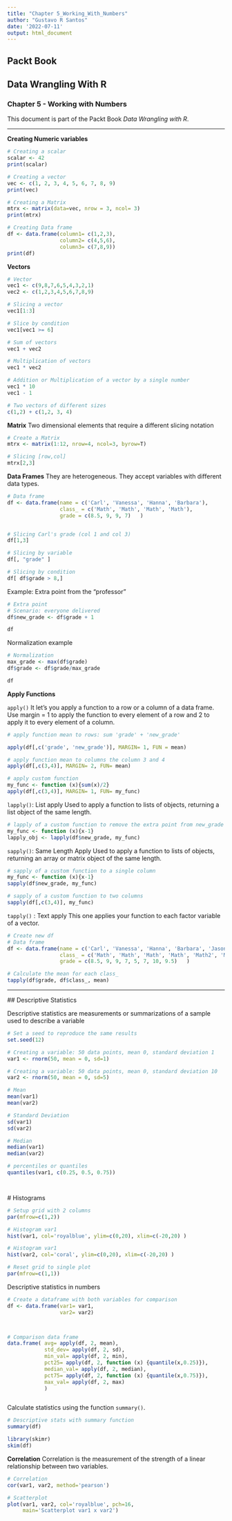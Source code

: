 ---
title: "Chapter 5_Working_With_Numbers"
author: "Gustavo R Santos"
date: '2022-07-11'
output: html_document
---

## Packt Book
## Data Wrangling With R
### Chapter 5 - Working with Numbers

This document is part of the Packt Book *Data Wrangling with R*.

---

**Creating Numeric variables**
```{r}

# Creating a scalar
scalar <- 42
print(scalar)

# Creating a vector
vec <- c(1, 2, 3, 4, 5, 6, 7, 8, 9)
print(vec)

# Creating a Matrix
mtrx <- matrix(data=vec, nrow = 3, ncol= 3)
print(mtrx)

# Creating Data frame
df <- data.frame(column1= c(1,2,3),
                 column2= c(4,5,6),
                 column3= c(7,8,9))
print(df)

```


**Vectors**
```{r}

# Vector
vec1 <- c(9,8,7,6,5,4,3,2,1)
vec2 <- c(1,2,3,4,5,6,7,8,9)

# Slicing a vector
vec1[1:3]

# Slice by condition
vec1[vec1 >= 6]

# Sum of vectors
vec1 + vec2

# Multiplication of vectors
vec1 * vec2

# Addition or Multiplication of a vector by a single number
vec1 * 10
vec1 - 1

# Two vectors of different sizes
c(1,2) + c(1,2, 3, 4)

```

**Matrix**
Two dimensional elements that require a different slicing notation

```{r}

# Create a Matrix
mtrx <- matrix(1:12, nrow=4, ncol=3, byrow=T)

# Slicing [row,col]
mtrx[2,3]


```
**Data Frames**
They are heterogeneous. They accept variables with different data types.
```{r}

# Data frame
df <- data.frame(name = c('Carl', 'Vanessa', 'Hanna', 'Barbara'),
                 class_ = c('Math', 'Math', 'Math', 'Math'),
                 grade = c(8.5, 9, 9, 7)   )


# Slicing Carl's grade (col 1 and col 3)
df[1,3]

# Slicing by variable
df[, "grade" ]

# Slicing by condition
df[ df$grade > 8,]

```

Example: Extra point from the "professor"
```{r}

# Extra point
# Scenario: everyone delivered
df$new_grade <- df$grade + 1

df
```
Normalization example

```{r}

# Normalization
max_grade <- max(df$grade)
df$grade <- df$grade/max_grade

df
```

**Apply Functions**

`apply()`
 It let’s you apply a function to a row or a column of a data frame. 
 Use margin = 1 to apply the function to every element of a row and 2 to apply it to every element of a column.
 
```{r}

# apply function mean to rows: sum 'grade' + 'new_grade'

apply(df[,c('grade', 'new_grade')], MARGIN= 1, FUN = mean)

# apply function mean to columns the column 3 and 4
apply(df[,c(3,4)], MARGIN= 2, FUN= mean)

# apply custom function
my_func <- function (x){sum(x)/2}
apply(df[,c(3,4)], MARGIN= 1, FUN= my_func)

```
 
 `lapply()`: List apply
Used to apply a function to lists of objects, returning a list object of the same length.

```{r}

# lapply of a custom function to remove the extra point from new_grade
my_func <- function (x){x-1}
lapply_obj <- lapply(df$new_grade, my_func)

```


 `sapply()`: Same Length Apply
Used to apply a function to lists of objects, returning an array or matrix object of the same length.

```{r}

# sapply of a custom function to a single column
my_func <- function (x){x-1}
sapply(df$new_grade, my_func)

# sapply of a custom function to two columns
sapply(df[,c(3,4)], my_func)

```

 `tapply()` : Text apply
 This one applies your function to each factor variable of a vector.
 
```{r}

# Create new df
# Data frame
df <- data.frame(name = c('Carl', 'Vanessa', 'Hanna', 'Barbara', 'Jason', 'Alison', 'Kevin', 'Melody'),
                 class_ = c('Math', 'Math', 'Math', 'Math', 'Math2', 'Math2', 'Math2', 'Math2'),
                 grade = c(8.5, 9, 9, 7, 5, 7, 10, 9.5)   )

# Calculate the mean for each class_
tapply(df$grade, df$class_, mean)

```
 
 ---
 
 ## Descriptive Statistics
 
 Descriptive statistics are measurements or summarizations of a sample used to describe a variable
```{r}

# Set a seed to reproduce the same results
set.seed(12)

# Creating a variable: 50 data points, mean 0, standard deviation 1
var1 <- rnorm(50, mean = 0, sd=1)

# Creating a variable: 50 data points, mean 0, standard deviation 10
var2 <- rnorm(50, mean = 0, sd=5)

# Mean
mean(var1)
mean(var2)

# Standard Deviation
sd(var1)
sd(var2)

# Median
median(var1)
median(var2)

# percentiles or quantiles
quantiles(var1, c(0.25, 0.5, 0.75))




```
 
 
 # Histograms
 
```{r}


# Setup grid with 2 columns
par(mfrow=c(1,2))

# Histogram var1
hist(var1, col='royalblue', ylim=c(0,20), xlim=c(-20,20) )

# Histogram var1
hist(var2, col='coral', ylim=c(0,20), xlim=c(-20,20) )

# Reset grid to single plot
par(mfrow=c(1,1))

```
 
Descriptive statistics in numbers
```{r}

# Create a dataframe with both variables for comparison
df <- data.frame(var1= var1,
                 var2= var2)



# Comparison data frame
data.frame( avg= apply(df, 2, mean),
            std_dev= apply(df, 2, sd),
            min_val= apply(df, 2, min),
            pct25= apply(df, 2, function (x) {quantile(x,0.25)}),
            median_val= apply(df, 2, median),
            pct75= apply(df, 2, function (x) {quantile(x,0.75)}),
            max_val= apply(df, 2, max)
            )



```

Calculate statistics using the function `summary()`.

```{r}

# Descriptive stats with summary function
summary(df)

```


```{r}
library(skimr)
skim(df)
```

**Correlation**
Correlation is the measurement of the strength of a linear relationship between two variables.
```{r}

# Correlation
cor(var1, var2, method='pearson')

# Scatterplot
plot(var1, var2, col='royalblue', pch=16,
     main='Scatterplot var1 x var2')

```




